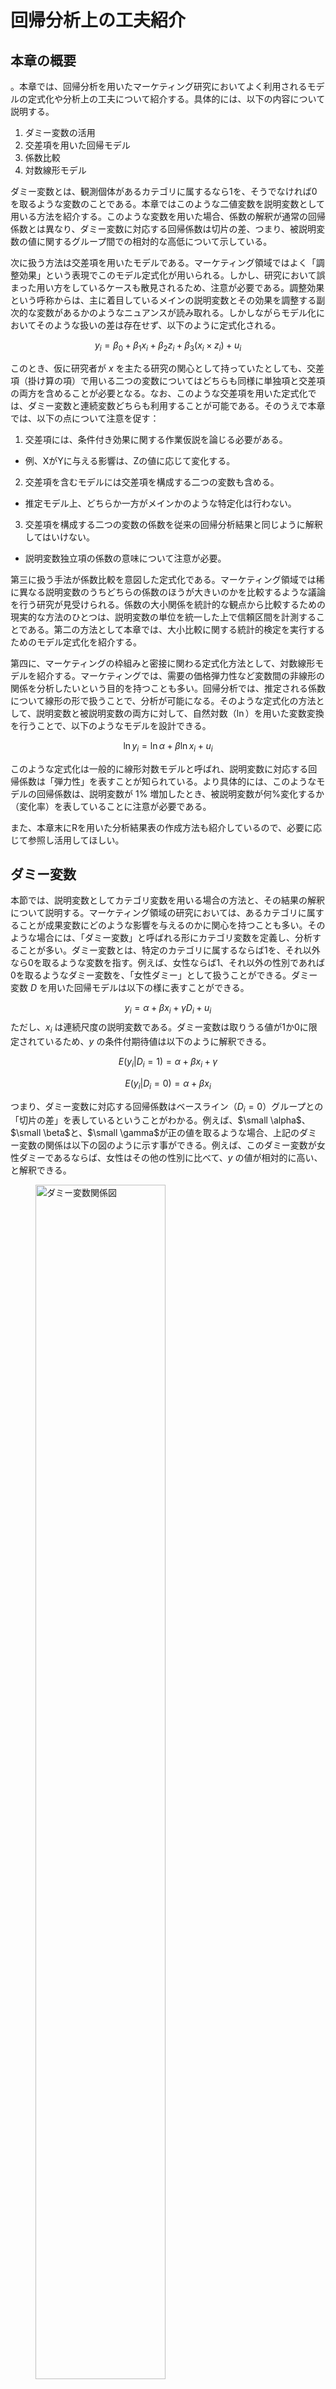 # 回帰分析上の工夫紹介{#regtechnic}
## 本章の概要
。本章では、回帰分析を用いたマーケティング研究においてよく利用されるモデルの定式化や分析上の工夫について紹介する。具体的には、以下の内容について説明する。

1. ダミー変数の活用
2. 交差項を用いた回帰モデル
3. 係数比較
4. 対数線形モデル

ダミー変数とは、観測個体があるカテゴリに属するなら1を、そうでなければ0を取るような変数のことである。本章ではこのような二値変数を説明変数として用いる方法を紹介する。このような変数を用いた場合、係数の解釈が通常の回帰係数とは異なり、ダミー変数に対応する回帰係数は切片の差、つまり、被説明変数の値に関するグループ間での相対的な高低について示している。

次に扱う方法は交差項を用いたモデルである。マーケティング領域ではよく「調整効果」という表現でこのモデル定式化が用いられる。しかし、研究において誤まった用い方をしているケースも散見されるため、注意が必要である。調整効果という呼称からは、主に着目しているメインの説明変数とその効果を調整する副次的な変数があるかのようなニュアンスが読み取れる。しかしながらモデル化においてそのような扱いの差は存在せず、以下のように定式化される。

$$
y_i = \beta_0 + \beta_1 x_i+\beta_2z_i+\beta_3(x_i\times z_i)+u_i
$$

このとき、仮に研究者が $x$ を主たる研究の関心として持っていたとしても、交差項（掛け算の項）で用いる二つの変数についてはどちらも同様に単独項と交差項の両方を含めることが必要となる。なお、このような交差項を用いた定式化では、ダミー変数と連続変数どちらも利用することが可能である。そのうえで本章では、以下の点について注意を促す：

1. 交差項には、条件付き効果に関する作業仮説を論じる必要がある。
  - 例、XがYに与える影響は、Zの値に応じて変化する。
2. 交差項を含むモデルには交差項を構成する二つの変数も含める。
  - 推定モデル上、どちらか一方がメインかのような特定化は行わない。
3. 交差項を構成する二つの変数の係数を従来の回帰分析結果と同じように解釈してはいけない。
  - 説明変数独立項の係数の意味について注意が必要。

第三に扱う手法が係数比較を意図した定式化である。マーケティング領域では稀に異なる説明変数のうちどちらの係数のほうが大きいのかを比較するような議論を行う研究が見受けられる。係数の大小関係を統計的な観点から比較するための現実的な方法のひとつは、説明変数の単位を統一した上で信頼区間を計測することである。第二の方法として本章では、大小比較に関する統計的検定を実行するためのモデル定式化を紹介する。

第四に、マーケティングの枠組みと密接に関わる定式化方法として、対数線形モデルを紹介する。マーケティングでは、需要の価格弾力性など変数間の非線形の関係を分析したいという目的を持つことも多い。回帰分析では、推定される係数について線形の形で扱うことで、分析が可能になる。そのような定式化の方法として、説明変数と被説明変数の両方に対して、自然対数（$\ln$）を用いた変数変換を行うことで、以下のようなモデルを設計できる。

$$
\ln y_i = \ln \alpha+\beta\ln x_i+u_i
$$

このような定式化は一般的に線形対数モデルと呼ばれ、説明変数に対応する回帰係数は「弾力性」を表すことが知られている。より具体的には、このようなモデルの回帰係数は、説明変数が 1% 増加したとき、被説明変数が何%変化するか（変化率）を表していることに注意が必要である。

また、本章末にRを用いた分析結果表の作成方法も紹介しているので、必要に応じて参照し活用してほしい。

## ダミー変数{#dummy}

本節では、説明変数としてカテゴリ変数を用いる場合の方法と、その結果の解釈について説明する。マーケティング領域の研究においては、あるカテゴリに属することが成果変数にどのような影響を与えるのかに関心を持つことも多い。そのような場合には、「ダミー変数」と呼ばれる形にカテゴリ変数を定義し、分析することが多い。ダミー変数とは、特定のカテゴリに属するならば1を、それ以外なら0を取るような変数を指す。例えば、女性ならば1、それ以外の性別であれば0を取るようなダミー変数を、「女性ダミー」として扱うことができる。ダミー変数 *D* を用いた回帰モデルは以下の様に表すことができる。

$$
y_i=\alpha+\beta x_i + \gamma D_i+u_i
$$
ただし、$x_i$ は連続尺度の説明変数である。ダミー変数は取りうる値が1か0に限定されているため、*y* の条件付期待値は以下のように解釈できる。

$$
E(y_i|D_i=1)=\alpha+\beta x_i + \gamma
$$

$$
E(y_i|D_i=0)=\alpha+\beta x_i 
$$

つまり、ダミー変数に対応する回帰係数はベースライン（$D_i=0$）グループとの「切片の差」を表しているということがわかる。例えば、$\small \alpha$、$\small \beta$と、$\small \gamma$が正の値を取るような場合、上記のダミー変数の関係は以下の図のように示す事ができる。例えば、このダミー変数が女性ダミーであるならば、女性はその他の性別に比べて、*y* の値が相対的に高い、と解釈できる。

![ダミー変数関係図](reg/dummy.png){width=70%}

ダミー変数を説明変数に含む回帰分析をRで実行することはとても簡単である。`lm()` 関数内のモデル定義において、カテゴリ変数を含めば良いだけである。Characterという文字列情報のデータ型で示されているカテゴリ変数を用いると、自動でダミー変数化して、回帰分析を実行してくれる。

### 企業データを用いた分析の実行

例えば、本章で使っている firmdata19 を使って分析を行ってみる。具体的には、営業利益率（営業利益/売上）が小売産業に属する企業とそれ以外で異なるかを分析する。しかし、データセット上にこの分類に対応するカテゴリー変数は存在しないため、以下のように、"Retail Stores, NEC" もしくは "Supermarket Chains" のどちらかに含まれる企業であれば1、それ以外であれば0を取るカテゴリー変数（`format`）を作成する。`%in%` は二つのベクトル間の要素の一致を確認するための演算子で、下記`mutate`コマンドでは、`ind_en` 列に書かれている情報が `retail` リストに「含まれる」か否かをチェックしている。そのため、以下コマンドでは、事前に作成した `retail` を参照し、`ind_en` で観察されるカテゴリーが `retail` に当てはまれば、`"Retail"`を、そうでなければ、`"Others"` を返すように指示していることになる。

```r
library(tidyverse)
#産業名を特定したオブジェクト"Retail"の作成
retail <- c("Retail Stores, NEC", "Supermarket Chains")
# Retailを使ったカテゴリー変数の作成
firmdata19 <- firmdata19 %>% 
  mutate(format = ifelse(ind_en %in% retail, "Retail", "Other"))
#カテゴリーの頻度チェック
with(firmdata19, table(format))

```

そして、作成したカテゴリー変数も含めて、以下のような回帰モデルを分析する。

```r

fit.d1 <- lm(op ~ mkexp + format, data = firmdata19)
summary(fit.d1)

```

上記のように、カテゴリー変数（format）を回帰モデルに含めるだけで、自動的にダミー変数化して分析を実行してくれる。今回はたまたま我々の意図通り Othersをベースライングループに設定されているが、これは、指示した結果ではない。　 もし確実に特定のカテゴリーを1と定義したい場合には、自身でダミー変数を作成して回帰分析を行えばいい。

```r

firmdata19 <- firmdata19 %>% 
  mutate(retail = ifelse(format == "Retail", 1, 0))

#確認
with(firmdata19, table(retail, format))

fit.d2 <- lm(op ~  mkexp + retail, data = firmdata19)
summary(fit.d2)

```
分析の結果、マーケティング支出と小売ダミーのどちらも営業利益率に対して負に有意な影響を持つことがわかった。したがって、小売企業はデータセット内の他の産業よりも利益率が低いといえる。

## 交差項

マーケティングに関する研究では、ある説明変数の被説明変数に与える影響が、別の説明変数に影響を受ける形で変化することを捉えることも多い。このような変数間の関係に影響するような効果を調整効果（moderating effect）もしくは相互作用効果（interaction effect）と言い、以下のような図で示されることが多い。

![ダミー変数関係図](reg/moderate.png){width=70%}

上の図では、メインの説明変数と調整変数が存在するかのように見えるが、分析に置いてはどちらか一方をメインと扱うことはなく、*X*と*Z*をかけ合わせた交差項を含めたモデルを分析する。なお、調整効果もしくは相互作用効果の分析ではダミー変数もしくは量的変数のどちらも用いることができる。

![交差項概念図](reg/moderate2.png){width=70%}

回帰モデルにおける交差項の利用には、以下の点に注意が必要である。

1. 交差項には、条件付き効果に関する作業仮説を論じる必要がある。
  - 例、XがYに与える影響は、Zの値に応じて変化する。
2. 交差項を含むモデルには交差項を構成する二つの変数も含める。
  - 推定モデル上、どちらか一方がメインかのような特定化は行わない。
3. 交差項を構成する二つの変数の係数を従来の回帰分析結果と同じように解釈してはいけない。
  - 説明変数独立項の係数の意味について注意が必要。


### 傾きダミー
先述の注意点について、具体例を見ながら確認していく。まず、量的変数とダミー変数の交差項について考える。ダミー変数と量的変数の交差項を作ることによって、傾きがグループによって変わるか否かを捉えることができる。交差項を含む回帰モデルは以下のように示される。

$$
y_i = \beta_0 + \beta_1 x_i+\beta_2D_i+\beta_3(x_i\times D_i)+u_i
$$

$\small x_i$ が $\small y_i$ に与える影響を $\small \Delta y_i/\Delta x_i$ とすると、それぞれ以下のように示される。

$$
\begin{cases}
D_i=1\Rightarrow & \frac{\Delta y_i}{\Delta x_i}=\beta_1+\beta_3\\
D_i=0\Rightarrow & \frac{\Delta y_i}{\Delta x_i}=\beta_1
\end{cases}
$$
つまり、$\small x$ が $\small y$ に与える影響（傾き）が、$\small \beta_3$ の分だけ、ダミー変数のカテゴリーによって変化することが伺える。$\small \beta_1$ は $\small D=0$ の際の *x* の効果であり、 $\small D=1$ の際の効果は、$\small \beta_1+\beta_3$ で表される。 そのため、このようなダミー変数の使い方を「傾きダミー（Slope dummy）」と呼ぶことも多い。

### 傾きダミーの実行

先程の firmdara19 にこの分析モデルを適応してみる。Rにおける交差項の導入は、`lm(y ~ x * d)` のように指定すれば、*x*と*d*の交差項とそれぞれの独立項を自動でモデルに含めてくれる。

```r
fit.d3 <- lm(op ~  mkexp * retail, data = firmdata19)
summary(fit.d3)
```

分析の結果、マーケティング支出と小売ダミーは負に有意である一方で、両変数の交差項（``mkexp:retail`）は正に有意であることが示された。このとき、`mkexp` の単独項は、`retail` が0のとき、つまりその他グループにおけるマーケティング支出と利益率の関係を示しており、それが負に有意であると理解できる。そして、`mkexp:retail` の項が正に有意であることから、その他グループの傾きと、小売グループの傾きは有意に異なることが伺える。もう少し詳細にこの結果を整理すると、本分析による利益率の予測値 $\hat{y}$は以下のように示すことができる。

$$
\hat{y}_i = 0.108430 - 0.105662\text{mkexp}_i - 0.088147\text{retail}_i + 0.191432\text{mkexp}_i * \text{retail}_i
$$

$$
\begin{cases}
\text{Retail}: &\hat{y}_i = 0.020283 + 0.08577\text{mkexp}_i\\
\text{Others}: &\hat{y}_i = 0.108430 - 0.105662\text{mkexp}_i
\end{cases}
$$

交差項を用いた分析を実行する場合、分析結果をより詳細に理解するため、結果を図示化することが大切になる。具体的には以下のように、分析結果からカテゴリ別に予測値をそれぞれ計算し、図示化することで、含意を得ることができる。ここでは、`sjPlot`というパッケージの `plot_model()` 関数を用いて、分析結果に基づく被説明変数の予測値を図示化する。まず、パッケージをインストールして欲しい。

```r
install.packages("sjPlot")
```



今回の図示化のために、`plot_model()` 関数内では、`type = "pred"` と引数を指定した上で、`terms` において着目する変数名を特定する。また、この関数では、ggplot2のように、図示化に関する凡例や軸ラベルなどの様々な情報を書き足していくことができる。

```r
library(sjPlot)
pred <- plot_model(fit.d3, type = "pred", terms = c("mkexp","retail"), ci.lvl = .95) +
  labs(title = "Slope Analysis",
       subtitle = "(Predicted Values of Profitability with 95% Confdence Intervals)",
       x = "Marketing Expense", y = "Profitability") +
  scale_color_discrete(name = "Retail Dummy")
pred
```

分析の結果、小売企業においてはマーケティング支出と利益率の関係は右上がりである一方で、その他の企業では右下がりである。回帰分析における交差項の係数がこの傾きの違いを示している。また、実線を比較すると マーケティング支出が 0.5 辺りを境に小売企業の利益率の予測値のほうがその他グループよりも高くなっているように見える^[試しに、`plot_model` 内の信頼区間に関する引数を `ci.lvl = NA`とし、実線のみの比較を確認して見て欲しい]。しかしながら、両直線の95%信頼区間は重なっており、統計的に有意な差があるとは言えない。そのため、マーケティング支出が高いとき、小売企業の利益率（の予測値）のほうが有意に高いとは言えない。

### 量的変数同士の交差項
交差項を用いた分析は量的変数同士にも応用できる。しかしながら、交差項を用いた分析結果の解釈には注意が必要であり、分析の実行においても工夫が求められる。量的変数同士の交差項モデルとして、以下の回帰式を考える。

$$
y_i = \beta_0 + \beta_1 x_i+\beta_2z_i+\beta_3(x_i\times z_i)+u_i
$$

上記における *x* と *z* はどちらも量的変数であり、*x* が *y* に与えるパーシャル効果は、以下のように表すことができる。

$$
\frac{\Delta y_i}{\Delta x_i}=\beta_1+\beta_3z_i
$$
同様に、*z* が *y* に与えるパーシャル効果は、

$$
\frac{\Delta y_i}{\Delta z_i}=\beta_2+\beta_3x_i
$$
となる。したがって、*x* と *z* が *y* に与える影響は、互いに依存しあっていることがわかる。上式の $\small \beta_3$ は調整効果や相互作用効果と呼ばれる。

交差項を用いた回帰モデルでは、説明変数の独立項に関する解釈に注意が必要となる。例えば上式の $\small \beta_1$（$\small \beta_2$）はどのような条件で *x*（*z*）が *y* に与える影響だと解釈できるだろうか。例えば、上記のモデルにおける *y* が体重、 *x* と *z* がそれぞれ筋肉量と身長だったとする。このとき、筋肉量が体重に与える影響は、
$$
\frac{\Delta y_i}{\Delta x_i}=\beta_1+\beta_3z_i
$$

であり、$\small \beta_1$ は「身長（*z*）が0」という条件下で筋肉量が体重に与える影響を表している。しかしながら、身長が0のときという非現実的な条件下での結果は、我々にとって解釈が難しく、また情報としても有益でないかもしれない。この問題への対策のひとつが「平均値での中心化（mean-centering）」である。これは、交差項に用いる説明変数に関して、平均からの偏差を用いる方法である。中心化された変数による交差項モデルは以下のように示される。

$$
y_i = \beta_0 + \beta_1 (x_i-\bar{x})+\beta_2(z_i-\bar{z})+\beta_3(x_i-\bar{x})\times (z_i-\bar{z})+u_i
$$

これにより、*x* の効果は以下のように示される。

$$
\frac{\Delta y_i}{\Delta x_i}=\beta_1+\beta_3(z_i-\bar{z})
$$

そのため、中心化されたモデルにおける$\small \beta_1$ は、$\small z_i-\bar{z}=0$、つまり「*z* が平均値」の際の、*x* 効果だと解釈できる。また、平均値以外の値を用いた中心化も当然可能であるため、研究・実務上関心の強い値（何らかの閾値など）がある場合には、それを基準とした中心化もできる。

### 交差項モデルの実行

#### モデルの推定と検定

ここで、量的変数を用いた交差項モデルをRで分析する。分析の実行方法は、前節の傾きダミーと同様である。ここでは、"headphone07.csv" という、ある年のヘッドフォン製品の売上を捉えたデータセット（人工架空データ）を用いる。このデータは、以下の変数を含んでいる。

- 売上（百万円）
- プロモーション投資額（百万円）
- R&D投資額（百万円）

このデータセットに対して、本分析ではR&Dによって向上する（と仮定する）製品品質とプロモーションの相互作用が売上に与える影響を分析する。具体的には、たとえ良いものを作っても、きちんとその情報を消費者に伝達しないといけないのではないかという課題を捉える。そのため本分析を通じて、製品品質への投資（R&D投資）が売上に与える影響が、プロモーション量に応じて変化するのではないかという研究課題に答える。まず以下のようにデータを読み込み、データフレームを確認する。

```r
Headphone07 <- readr::read_csv("data/headphone07.csv", na = ".")

#データフレームの確認
glimpse(Headphone07)

```

このデータに対して、まずは以下の通り中心化していない変数を用いて分析を行う。

```r
fit_int <- lm(sales ~ rd*promotion, data = Headphone07)
summary(fit_int)

```

分析の結果、rdとpromotion の交差項は正に有意だが、どちらの独立項も負に有意であった。また、先述の通りこれらの独立項の係数は、もう一方の変数が0のときのそれぞれの効果を表しており、現実的には解釈が難しい結果になっている。したがって、以下の様に中心化変数を作成し、回帰分析を実行する。


```r
Headphone07 <- Headphone07 %>% 
  mutate(promotion_c = promotion - mean(promotion, na.rm = TRUE),
         rd_c = rd - mean(rd, na.rm = TRUE))

fit_int_c <- lm(sales ~ rd_c*promotion_c , data = Headphone07)
summary(fit_int_c)
```

分析の結果、交差項の結果については非中心化モデルと同じであることが伺える。一方で独立項については、rdは負に、promotionは正に有意であることが明らかになった。つまり、プロモーションが平均値である場合、rdにコストを掛けても売上には繋がらない一方で、rdが平均値の場合、プロモーションによって売上が伸びることが伺える。これをまとめると、品質が平均的ならプロモーションで売上は上がるが、プロモーションが平均的で品質投資をしても売上に逆効果となることが伺える。R&D投資による負の効果については価格との関係もあるかもしれない。品質が向上すると通常価格も上がるため、プロモーションがあまり高くない状態においては、価格の向上によって売上を損ねるかもしれない。この点については、価格も含めたさらなる調査、分析が必要になる。

#### 分析結果の図示化

量的変数同士の交差項分析結果の図示化においては、二種類の方法がある。一つ目は調整変数として捉える変数を高水準（例、平均 $+$ 1標準偏差）と低水準（例、平均 $-$ 1標準偏差）に二分し、前節の傾きダミーの図示化のようにそれぞれの場合でメイン変数による被説明変数への傾きを描画する方法である。これは、前節で使用した`sjPlot`パッケージで実行できる。 二つ目は、メインの変数が被説明変数へ与える影響を縦軸に、調整変数の値を横軸に取ることによって、メイン変数が持つ効果が調整変数によって変化する様子を連続的に描画する方法である。これは、`marginaleffects`というパッケージを用いる。

まず、一つ目の方法は、以下の通り実行することができる。分析の結果、やはりプロモーション水準が低い場合にはR&D投資が売上に与える影響は負であるものの、プロモーション水準が高い場合には正に転じることが伺える。

```r
leg = c("Mean - 1sd", "Mean", "Mean + 1sd")
int_fig1 <- plot_model(fit_int_c, type = "int", mdrt.values = "meansd", ci.lvl = .9999999999) +
  labs(title = "Predicted values of Sales (R&D * Promotion)",
       x = "R&D Investment", y = "Sales")+ 
  scale_color_discrete(name = "Promotion level", labels=leg)
int_fig1
```

続いて、二つ目の方法を実行するために、以下の要領でパッケージをインストールしてほしい。`marginaleffects` は、`margins` や `emtrends` の機能を引き継ぎ、限界効果に関する計算結果を図示化するためのパッケージである^[本講義では、詳細は割愛するが以下から詳細を確認できる <https://vincentarelbundock.github.io/marginaleffects/dev/>]。

```r
install.packages("marginaleffects")
```

R&D が 売上に与える影響（傾き）がどのように変化するかは、`plot_slopes()` という関数を用いる。以下は、傾きの変化に関する図の出力結果である。

```r
library(marginaleffects)
int_fig2 <- plot_slopes(fit_int_c, variables = "rd_c", condition = "promotion_c", conf_level = .99999999) +
  labs(title = "Marginal effects of R&D on Sales",
       x = "Promotion", y = "Slope of R&D on Sales") + geom_hline(aes(yintercept=0), linetype = "dashed") 
int_fig2
```

分析の結果、promotionが0（平均）である条件を基準に、R&Dの傾きが正に転じていることが伺える。なお、よく見ると、直線の周りに灰色の影が描画されていることがわかる。これは、99%信頼区間を示している。今回は人工的に作成したデータなので、非常に当てはまりがよく信頼区間がとても狭くなっているが、実際のデータを用いて同様の図示化をすればもう少し明確に信頼区間を視認できる。このように、交差項を利用した回帰モデルを分析する際は、事後的な図示化を行うことを心がけると良い。この作業により実務的・学術的により有益な含意につながることがある。

<!--- fit1_ame <- slopes(fit_int_c, variables = "rd_c",
                   newdata = datagrid(promotion_c = -86:155))--->

以下は、`plot_slopes()` に関するおまけである。図示化の確認のために、firmdata19を使って、マーケティング支出と総資産との交差項により、利益率を説明する回帰モデルを考える。以下では、中心化と回帰分析の実行、図の出力を実施している（回帰分析結果は省略）。

```r
firmdata19 <- firmdata19 %>% 
  mutate(mkexp_c = mkexp - mean(mkexp),
         asset_c = total_assets - mean(total_assets))

fit_int2 <- lm(op ~  mkexp_c * asset_c, data = firmdata19)

int_fig3 <- plot_slopes(fit_int2, variables = "mkexp_c", condition = "asset_c", conf_level = 0.99) + geom_hline(aes(yintercept=0), linetype = "dashed") 
int_fig3
```

図を見ると、Headphoneデータよりもはっきりと信頼区間が視認できる。マーケティング支出の効果は資産によって低下するように見えるが、信頼区間を考慮すると、資産額が平均値（asset_c $=0$）付近の値を取るときのみマーケティング支出は負に有意の影響を持つが、それ以外の区間では有意でない（信頼区間に0を含む）ことが伺える。このように、信頼区間の出力は結果の解釈を有意義なものにしてくれる。

## 係数比較

マーケティング領域においては、異なる説明変数のうちどちらの係数のほうが大きいのかを比較するような議論を行う研究が稀に見られる。しかし、その多くの場合において、（1）係数の推定値をそのまま比較することや、（2）
片方の検定結果が有意でありもう一方は有意でないというような検定結果の比較をもとに大小関係を論じている。しかしながら、たとえ説明変数の単位を（標準化などで）統一していたとしても、これら二つのような比較によって大小関係を結論づけるのは不十分である。係数の大小比較に関する現実的な方法のひとつは、説明変数の単位を統一した上で信頼区間を計測することである。以下では、もうひとつの方法として、大小比較に関する統計的検定を実行するための工夫を紹介する。

まず、以下のような被説明変数を$Y$、説明変数を $X_1,~X_2$とする重回帰モデルを考える。

$$
 Y = \alpha_0 + \alpha_1 X_1 + \alpha_2 X_2 + u
$$
係数の大小比較において重要となるのは、上式内の $\alpha_1$ と $\alpha_2$ の差である。つまり、$\alpha_1 - \alpha_2 = 0$ であれば両者に差がないことになる。ここで、$\theta = \alpha_1 - \alpha_2$ と定義し、回帰モデルを以下のような修正版モデルに書き換える。

$$
Y = \alpha_0 +(\theta - \alpha_2) X_1 + \alpha_2 X_2 + u \\
    = \alpha_0 +\theta X_1 + \alpha_2 (X_1 + X_2) + u
$$

つまり、この式のように $X_1$ と $(X_1 + X_2)$ という二つの説明変数を用いた重回帰モデルを推定すると、修正版における$X_1$の係数は $\theta = \alpha_1 - \alpha_2$ として解釈する事が可能になる。そしてこの修正版モデルにおける $X_1$の係数を検定することで、$\alpha_1 - \alpha_2=0$を帰無仮説とした検定と同義の結果を得ることができ、大小関係に関する含意を得ることができる。

### 係数比較の実行
ここでは例として、企業の広告投資とR&Dへの投資が売上に与える影響について比較する。分析にはfirmdata19を用いる。このデータの広告とR&D変数の単位はともに百万円であり揃っているが、本書では教育的意図から変数を標準化するプロセスを提示し、標準化した変数を用いる。そのため、分析結果の係数解釈には注意が必要になる。本書ではまず、以下の通り変数を作成した後、通常の重回帰モデルを実行する。
```r
firmdata19 <- firmdata19 %>% 
  mutate(adv = (adv -mean(adv))/sd(adv),
         rd = (rd -mean(rd))/sd(rd),
         ad_rd = adv +rd)

fit_linear <- lm(sales ~ adv + rd, data = firmdata19)
summary(fit_linear)
```

これを見ると、一見広告投資のほうが係数が大きそうである。では次に、`ad+rd` を用いた係数比較モデルを分析することでこの差が統計的に有意かを検討する。
```r
fit_comp <- lm(sales ~ adv + ad_rd, data = firmdata19)
summary(fit_comp)
```

分析の結果、`adv` の独立項の係数が有意であったため、二つの係数は有意に異なると理解できる。しかしながら、このような係数の比較を行う際には、その背景にある社会的実務的比較可能性について考慮する必要がある。例えば、特定の産業において、広告への投資もしくはR&Dへの投資をしづらい状況はないだろうか。反対に多くの企業が広告への投資を行っているが、R&Dには投資がされていないという状況は無いだろうか。仮に多くの企業がすでに広告への投資を十分に行っているならば、その中で広告支出額が1単位（1標準偏差）増やすことの意味は非常に大きいはずである。したがって、たとえ分析上変数間の比較が可能であったとしても、その比較がどのような意味をもつのか、もしくはその比較はフェアなものなのかという点については慎重に議論・検討する必要がある。


## 対数線形

ここまでの回帰モデルの特定化では、一次関数を利用していた。しかしながら、以下の図のように傾きの大きさが途中で変化するような非線形の関係には一次関数のモデルは上手くフィットしない。

![非線形例](reg/nonlinear.png){width=70%}

非線形の関係として例えば、以下のような関数形がある。

$$
Y=AL^\alpha K^\beta
$$

ここで、*Y*は生産量、*L*は労働投入量、*K* は資産を仮定すると、上記の式は、経営学分野にも応用される、経済学におけるコブダグラス型の生産関数として知られている。しかしながら、このような関数をそのまま線形回帰分析に当てはめることはできない。そこで、右辺と左辺両側の変数に対して、自然対数を用いた変数変換を行うことで、回帰分析で推定可能なモデルを構築する。このような変換された説明変数（例、$\small \ln K_i$）を用いる定式化であれば、推定される係数については線形の形で扱うことができる。対数による変数変換を伴う線形回帰モデルは、一般に対数線形モデルと呼ばれる。

$$
\ln Y_i = \ln A + \alpha\ln K_i+\beta\ln L_i + u_i
$$

### 対数線形モデルの分析実行

このような回帰式をR上で構築することは難しくない。`lm()` 関数内のモデル定式化において、`log()` を用いれば良い。例えば、上の式を firmdata19 に当てはめて、*Y*を売上、*L*を人件費、*K* を有形固定資産とおいて、以下のようにモデルを推定してみる^[なお、実際に研究において生産関数を推定する場合には、変数の特定化に関して、先行研究に基づきより慎重に検討する必要があるため注意して欲しい]。

```r
fit_prod <- lm(log(sales) ~ log(labor_cost) + log(ppent), data = firmdata19)

summary(fit_prod)
```

このような対数線形モデルでは、これまでのような一次関数モデルとは異なる係数の解釈を行う必要がある。両側対数の回帰モデルにおける回帰係数は、「弾力性」を表している。つまり係数は、説明変数が 1% 増加したとき、被説明変数が何%変化するか（変化率）を表している。また、この係数解釈の特徴から、マーケティング分野においても対数線形モデルはよく用いられる。具体的には、対数線形モデルによって需要の価格弾力性（価格が1%増えたときに、需要量が何%減るか）を分析することができる。

需要の価格弾力性（$\eta$: イータ）は、消費者による価格感度を捉える指標である。通常、他の要素を一定とした場合、価格が低いと需要量は上がる。では、どの程度価格の低下が需要量に影響を与えるのかという問いは、実務的にも学術的にも重要になる。その際に、単位に依存しない価格感度の尺度として最も広く使われているものが、需要の価格弾力性である。また弾力性は、1を重要な閾値として実務的に重要な含意を与える。弾力性値に応じた含意は以下のように整理することができる。

- $\small \eta= 1$ の場合: 

  - 価格が1%下がった時に需要量が1%上がることを意味する。価格と需要の変化率がちょうど釣り合った状態。

- $\small \eta > 1$ の場合: 

  - 価格の上昇によって需要量が著しく減る（価格に敏感に反応する）。
  - 価格の上昇によって売上を損ねる（需要量の損失が価格上昇の便益を上回っている） 。

- $\small \eta < 1$ の場合: 
  - 価格の上昇によって需要量があまり減らない（価格に敏感に反応しない）
  - 価格の上昇によって売上が伸びる（価格上昇の便益が需要量の損失を上回っている） 。以下では、対数線形モデルと需要の価格弾力性との関係に関する補足的な説明を追加している。

### 需要の価格弾力性追加説明
ここでは、需要の価格弾力性についてもう少し詳細な説明を加える。興味のない場合は読み飛ばしてもらって構わない。需要の価格弾力性は、需要量（*q*）と価格（*p*）とし、以下の $\eta$のように定義できる。

$$
\eta=-\frac{dq}{dp}\times \frac{p}{q}
$$

この価格弾力性の定義に基づき、なぜ１が重要な閾値になるのかを説明する。 価格の変化による売上の変化$dpq/dp$ の関係を変形することで $\small \eta$ について以下を得る。

$$
\eta=\frac{dpq}{dp}=-p\cdot\frac{dpq}{dp}+p=q\left[1-\left(-\frac{dq}{dp}\cdot\frac{p}{q}\right)\right]=q(1-\eta)
$$

そのため、$\small \eta$ が１より小さい時、価格の増加による売上の変化が正（$dpq/dp>0$）であることが伺える。 


### 対数線形の推定と検定

ここで、需要の価格弾力性に関する分析を実行するために、"price_data.csv" という人工データを用いる。このデータは製品の価格と需要量の情報を含んでいる。以下のようにデータを読み込み、分析を実行してほしい。

```r
price <- readr::read_csv("data/price_data.csv")

fit_q <- lm(log(q) ~ log(p), data = price)
summary(fit_q)
```

分析の結果、`log(p)` の係数は負に有意であった。しかしここで、デフォルトで出力される検定結果の「帰無仮説」を思い出して欲しい。これは、係数が0か否かの検定を行っている。しかしながら、我々は係数が 1 より高いか、低いかに興味がある。そのため、$\small H_0:\beta = 1$という帰無仮説による検定を採用すべきである。このような検定の実行には、色々とやり方はあるが、本書では `car`というパッケージの`linearHypothesis()` 関数 を用いる方法を紹介する。まず、以下のようにパッケージをインストールして欲しい。

```r
install.packages("car")
```

そして、`linearHypothesis()`において、参照する分析結果と、着目する変数（の係数）とその値について入力することで、検定を行う。
```r
library(car)
linearHypothesis(fit_q, c("log(p) = -1")) 
```

検定の結果、`fit.q` による係数の推定値は、有意に -1 とは異なることがわかった。つまり、弾力性は 1 より低く、非弾力的である（価格にあまり敏感でない）ことが伺えた。なお、一つの説明変数の有意性検定にF検定を用いる場合のF分布は対応するt分布の二乗値に等しい。そのため、`car` による検定では、F値を返しているが、それ自体に問題はない。

最後に、回帰モデルにおいて対数化を右辺（説明変数）と左辺（被説明変数）のどちらに適用するかによって、係数の解釈が変わることを説明する。モデルの特定化と係数解釈の対応関係は、以下のように整理できる。

- 両側対数（$\ln y_i = \alpha + \beta\ln x_i + u_i$）:
  - $\beta$ は *x* が 1%変化したときの *y* の変化率を表している。
- 被説明変数のみ対数（$\ln y_i = \alpha + \beta x_i + u_i$）:
  - $\beta$ は *x* が 1単位変化したときの *y* の変化率を表している。
- 説明変数のみ対数（$y_i = \alpha + \beta\ln x_i + u_i$）:
  - $\beta$ は *x* が 1%変化したときの *y* の変化量を表している。

## （おまけ）分析結果のまとめ・出力上の工夫

これまで本書では、分析結果について、Rで出力されるものをそのまま示していた。しかしながら、Rでの出力結果をレポートや論文にベタ貼りすることは、可読性の低下につながるため好ましくない。論文やレポート執筆の際には、Rで出力された結果から表を作成することが必要になるのだが、Excelなどのスプレッドシートに一つ一つの値をコピー・アンド・ペースト（コピペ）して表を作成していく方法は、操作ミスによる間違いの可能性が高まることと、作業プロセスを記録できない上に、何より面倒くさい。そこで、分析結果を読みやすく見た目も良い表の形式で楽に出力してくれるコマンドをR上で実行するした。そのために用いるパッケージは色々あるが、本書では `modelsummary` パッケージを 紹介する。以下のようにインストールして欲しい。

```r
install.packages("modelsummary")
```

ここでは試しに、本節で実行した `fit_int`を `msummary()` 関数で出力する。Rstudio上で`msummary()` を実行すると、結果がコンソールではなく、Viewerに表示される。

```r
library(modelsummary)
msummary(fit_int, statistic = 'conf.int')
```
上記のように引数をほぼ指定せずとも（`statistic = 'conf.int'` は信頼区間を出力する引数。デフォルトでは標準誤差）、このような表形式で結果を出力することができる。引数を用いることで、研究者に都合の良い表なるよう編集可能であることもこの関数の利点である。例えば、不必要な情報があれば、以下のように表から削除することもできる。

```r
msummary(fit_int, gof_omit = "Log.Lik.|AIC|BIC|RMSE")
```

また、`msummary()` は二つ以上のモデルを並べて表示させる場合にも便利である。複数の分析結果を `list` としてまとめ以下のように出力できる。ここでは、交差項を用いた回帰モデルにおける中心化のありなしを併記し比較可能にする。更に、表示される変数名も調整する。

```r
var_nam <- c("rd" = "R&D", "promotion" = "Promotion", "rd:promotion" = "R&D * Promotion",
             "rd_c" = "R&D_c", "promotion_c" = "Promotion_c", "rd_c:promotion_c" = "R&D_c * Promotion_c",
             "(Intercept)" = "定数項")
Int <- list() 
Int[["Without centering"]] <- fit_int
Int[["With centering"]] <- fit_int_c

msummary(Int, 
         coef_map = var_nam,
         title = "Comparing Interaction Models",
         notes = "Values in [ ] show 95% confidence intervals",
         stars = TRUE, 
         statistic = 'conf.int', conf_level = .95,
         gof_omit = "Log.Lik.|AIC|BIC|RMSE")
```

対外的に分析結果を共有する場合には、このような分析結果をViewer上ではなく、文書ファイル等に貼り付けたいと考えることも多いだろう。`msummary()` 関数では、引数を変更することで、出力形式を変更することも可能である。そのうえで、本書が最もおすすめする方法が、Latex形式での表の出力と、それを用いたLatexによる文書作成である。

Latex（ラテック or レイテック）は、ソースファイルにコマンドと文章を記載していきながらpdfを出力することで文書を作成するためのツールである。Latexは、数式や表の入力が簡単であり、出力結果もきれいであることや、文書フォーマットについて細かく気にせず文書を作成できるという利点がある。そのため、定量的な分析を伴う文書を作成するのに適したツールである。逆に短所としては、ソースコードの入力や、コンピュータ内へのLatex用環境構築に関する手間がかかるという点が挙げられる。しかし近年では、ウェブブラウザ上でLatexを動かせる "Overleaf" というサービスも普及し、環境構築による問題は解決されている。本書では、LatexやOverleafの詳細や設定方法については割愛するが、基本的にはOverleafの活用をおすすめするので、以下のリンクを参照して欲しい（<https://dreamer-uma.com/overleaf/>）。特に、卒業論文や修士論文に取り組む学生にとって、Overleafによってウェブ上にファイルを保管できることは非常に重要な利点となるだろう（毎年少なくない学生が論文のファイル保管ミスやノートPCの故障などのトラブルに見舞われるのを観察している）。


先程の交差項比較の表について、`output = "latex"` と引数を設定することで、出力形式を変更する。
```r
msummary(Int, 
         title = "Comparing Interaction Models",
         notes = "Values in [ ] show 95% confidence intervals",
         stars = TRUE, 
         statistic = 'conf.int', conf_level = .95,
         gof_omit = "Log.Lik.|AIC|BIC|RMSE", output= "latex")
```

これにより出力される結果のうち、`\begin{table}` から `\end{table}` までのコード内容をそのままlatexにコピペし、コンパイル（文書出力）をすれば、以下のような表が出力される^[なお、Latexにおいては % 記号によってコメントアウトされるため、ソースコード内にある場合には、バックスラッシュを用いる調整が必要になる。]。

![Latex出力例](reg/textable.png)

いくらLatexが便利だと言っても、マーケティング分野においてはマイクロソフトWordによって文書を作成している教員や研究者も多い。そのため、指導教官や共同研究者との兼ね合いでLatexやOverleafを使えないという場合もある。そのため、もしどうしてもスプレッド形式で表を作成・編集したいと考えるのであれば、Googleスプレッドシートの拡張機能を利用するのが良いだろう。Google スプレッドシートに対応した "Spread-Latex"（<https://workspace.google.com/marketplace/app/spreadlatex/218144906748>） というアドオンによって、Latexコードで記載された表のソースコードをスプレッドシートに変換することができる。この拡張機能を利用すれば、ウェブブラウザで開いたGoogle スプレッドシート上に`msummary()` によって出力された Latex コードを貼り付け、いくつかのクリック操作をするだけで、Latexコードからスプレッドシート型の表に変換できる。その後、少しの微調整（消えていないコードの削除など）を行うと、以下のような表を得る。

![Google スプレッドシート出力例](reg/spreadtable.png)

もしExcelで作業を行いたい場合には、このGoogleスプレッドシートに変換された表をExcelにコピペすれば良い。しかしながら、2023年現在ではこのアドオンの更新は続いているが、今後デベロッパーがどのように対応するかは不明であるため、これはあくまで一時的な対応策にとどめておくことが賢明かもしれない。

以上のように、既存のパッケージやサービスを用いることで、少ない労力で分析結果を表にまとめ、出力することが可能になる。ここで紹介した以外にも有力なパッケージがあるので、関心のある人は色々と調べて、自分にあったやり方を探してみて欲しい。

## 参考文献
秋山裕（2018）「Rによる計量経済学 第2版」，オーム社.

西山慶彦・新谷元嗣・川口大司・奥井亮（2019）「計量経済学」，有斐閣.

Arel-Bundock V (2023). *marginaleffects: Predictions, Comparisons, Slopes, Marginal Means, and Hypothesis Tests*. R package version 0.13.0.9002, <https://vincentarelbundock.github.io/marginaleffects/>.

Wooldridge, J. (2013) *Introductory Econometrics A Modern Approach*,Cengage Learning.